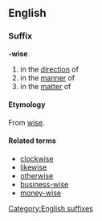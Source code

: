 ==English==
===Suffix===
[[Category:English suffixes]]
'''-wise'''
# in the [[direction]] of
# in the [[manner]] of
# in the [[matter]] of
====Etymology====
From {{E.}} [[wise]].
====Related terms====
*[[clockwise]]
*[[likewise]]
*[[otherwise]]
*[[business-wise]]
*[[money-wise]]